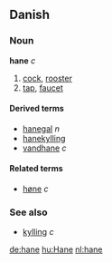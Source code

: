 ==Danish==
===Noun===
'''hane''' ''c''

# [[cock]], [[rooster]]
# [[tap]], [[faucet]]

====Derived terms====
*[[hanegal]] ''n''
*[[hanekylling]]
*[[vandhane]] ''c''

====Related terms====
*[[høne]] ''c''

===See also===
*[[kylling]] ''c''

[[de:hane]]
[[hu:Hane]]
[[nl:hane]]